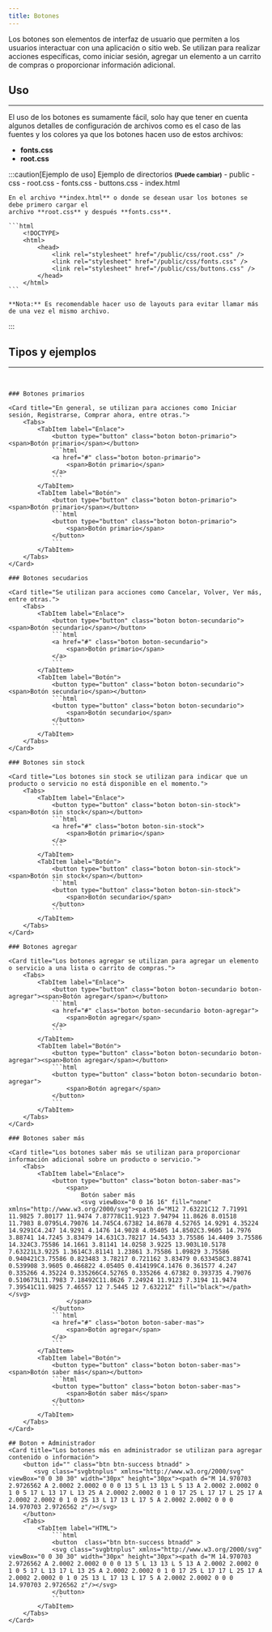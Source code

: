 ```yaml
---
title: Botones
---
```



Los botones son elementos de interfaz de usuario que permiten a los usuarios interactuar con una aplicación o sitio web. Se utilizan para realizar acciones específicas, como iniciar sesión, agregar un elemento a un carrito de compras o proporcionar información adicional.

## Uso
<hr />

El uso de los botones es sumamente fácil, solo hay que tener en cuenta algunos detalles de configuración de archivos como es el caso de las fuentes y los colores ya que los botones hacen uso de estos archivos:

- **fonts.css**
- **root.css**

:::caution[Ejemplo de uso]
    Ejemplo de directorios <small><b>(Puede cambiar)</b></small>
    <FileTree>
        - public
            - css
                - root.css
                - fonts.css
                - buttons.css
        - index.html
    </FileTree>

    En el archivo **index.html** o donde se desean usar los botones se debe primero cargar el
    archivo **root.css** y después **fonts.css**.

    ```html
        <!DOCTYPE>
        <html>
            <head>
                <link rel="stylesheet" href="/public/css/root.css" />
                <link rel="stylesheet" href="/public/css/fonts.css" />
                <link rel="stylesheet" href="/public/css/buttons.css" />
            </head>
        </html>
    ```

    **Nota:** Es recomendable hacer uso de layouts para evitar llamar más de una vez el mismo archivo.
:::
## Tipos y ejemplos
<hr />
<br />

<div class="buttons">

    ### Botones primarios
    
    <Card title="En general, se utilizan para acciones como Iniciar sesión, Registrarse, Comprar ahora, entre otras.">
        <Tabs>
            <TabItem label="Enlace">
                <button type="button" class="boton boton-primario"><span>Botón primario</span></button>
                ```html
                <a href="#" class="boton boton-primario">
                    <span>Botón primario</span>
                </a>
                ```
            </TabItem>
            <TabItem label="Botón">
                <button type="button" class="boton boton-primario"><span>Botón primario</span></button>
                ```html
                <button type="button" class="boton boton-primario">
                    <span>Botón primario</span>
                </button>
                ```
            </TabItem>
        </Tabs>
    </Card>

    ### Botones secudarios

    <Card title="Se utilizan para acciones como Cancelar, Volver, Ver más, entre otras.">
        <Tabs>
            <TabItem label="Enlace">
                <button type="button" class="boton boton-secundario"><span>Botón secundario</span></button>
                ```html
                <a href="#" class="boton boton-secundario">
                    <span>Botón primario</span>
                </a>
                ```
            </TabItem>
            <TabItem label="Botón">
                <button type="button" class="boton boton-secundario"><span>Botón secundario</span></button>
                ```html
                <button type="button" class="boton boton-secundario">
                    <span>Botón secundario</span>
                </button>
                ```
            </TabItem>
        </Tabs>
    </Card>

    ### Botones sin stock

    <Card title="Los botones sin stock se utilizan para indicar que un producto o servicio no está disponible en el momento.">
        <Tabs>
            <TabItem label="Enlace">
                <button type="button" class="boton boton-sin-stock"><span>Botón sin stock</span></button>
                ```html
                <a href="#" class="boton boton-sin-stock">
                    <span>Botón primario</span>
                </a>
                ```
            </TabItem>
            <TabItem label="Botón">
                <button type="button" class="boton boton-sin-stock"><span>Botón sin stock</span></button>
                ```html
                <button type="button" class="boton boton-sin-stock">
                    <span>Botón secundario</span>
                </button>
                ```
            </TabItem>
        </Tabs>
    </Card>

    ### Botones agregar 

    <Card title="Los botones agregar se utilizan para agregar un elemento o servicio a una lista o carrito de compras.">
        <Tabs>
            <TabItem label="Enlace">
                <button type="button" class="boton boton-secundario boton-agregar"><span>Botón agregar</span></button>
                ```html
                <a href="#" class="boton boton-secundario boton-agregar">
                    <span>Botón agregar</span>
                </a>
                ```
            </TabItem>
            <TabItem label="Botón">
                <button type="button" class="boton boton-secundario boton-agregar"><span>Botón agregar</span></button>
                ```html
                <button type="button" class="boton boton-secundario boton-agregar">
                    <span>Botón agregar</span>
                </button>
                ```
            </TabItem>
        </Tabs>
    </Card>

    ### Botones saber más

    <Card title="Los botones saber más se utilizan para proporcionar información adicional sobre un producto o servicio.">
        <Tabs>
            <TabItem label="Enlace">
                <button type="button" class="boton boton-saber-mas">
                    <span>
                        Botón saber más
                        <svg viewBox="0 0 16 16" fill="none" xmlns="http://www.w3.org/2000/svg"><path d="M12 7.63221C12 7.71991 11.9825 7.80177 11.9474 7.87778C11.9123 7.94794 11.8626 8.01518 11.7983 8.0795L4.79076 14.745C4.67382 14.8678 4.52765 14.9291 4.35224 14.9291C4.247 14.9291 4.1476 14.9028 4.05405 14.8502C3.9605 14.7976 3.88741 14.7245 3.83479 14.631C3.78217 14.5433 3.75586 14.4409 3.75586 14.324C3.75586 14.1661 3.81141 14.0258 3.9225 13.903L10.5178 7.63221L3.9225 1.3614C3.81141 1.23861 3.75586 1.09829 3.75586 0.940421C3.75586 0.823483 3.78217 0.721162 3.83479 0.633458C3.88741 0.539908 3.9605 0.466822 4.05405 0.414199C4.1476 0.361577 4.247 0.335266 4.35224 0.335266C4.52765 0.335266 4.67382 0.393735 4.79076 0.510673L11.7983 7.18492C11.8626 7.24924 11.9123 7.3194 11.9474 7.39541C11.9825 7.46557 12 7.5445 12 7.63221Z" fill="black"></path></svg>
                    </span>
                </button>
                ```html
                <a href="#" class="boton boton-saber-mas">
                    <span>Botón agregar</span>
                </a>
                ```
            </TabItem>
            <TabItem label="Botón">
                <button type="button" class="boton boton-saber-mas"><span>Botón saber más</span></button>
                ```html
                <button type="button" class="boton boton-saber-mas">
                    <span>Botón saber más</span>
                </button>
                ```
            </TabItem>
        </Tabs>
    </Card>

    ## Boton + Administrador
    <Card title="Los botones más en administrador se utilizan para agregar contenido o información">
        <button id="" class="btn btn-success btnadd" >
           <svg class="svgbtnplus" xmlns="http://www.w3.org/2000/svg" viewBox="0 0 30 30" width="30px" height="30px"><path d="M 14.970703 2.9726562 A 2.0002 2.0002 0 0 0 13 5 L 13 13 L 5 13 A 2.0002 2.0002 0 1 0 5 17 L 13 17 L 13 25 A 2.0002 2.0002 0 1 0 17 25 L 17 17 L 25 17 A 2.0002 2.0002 0 1 0 25 13 L 17 13 L 17 5 A 2.0002 2.0002 0 0 0 14.970703 2.9726562 z"/></svg>
        </button>
        <Tabs>
            <TabItem label="HTML">
                ```html
                <button  class="btn btn-success btnadd" >
                <svg class="svgbtnplus" xmlns="http://www.w3.org/2000/svg" viewBox="0 0 30 30" width="30px" height="30px"><path d="M 14.970703 2.9726562 A 2.0002 2.0002 0 0 0 13 5 L 13 13 L 5 13 A 2.0002 2.0002 0 1 0 5 17 L 13 17 L 13 25 A 2.0002 2.0002 0 1 0 17 25 L 17 17 L 25 17 A 2.0002 2.0002 0 1 0 25 13 L 17 13 L 17 5 A 2.0002 2.0002 0 0 0 14.970703 2.9726562 z"/></svg>
                </button>
                ```
            </TabItem>
        </Tabs>
    </Card>
</div>
